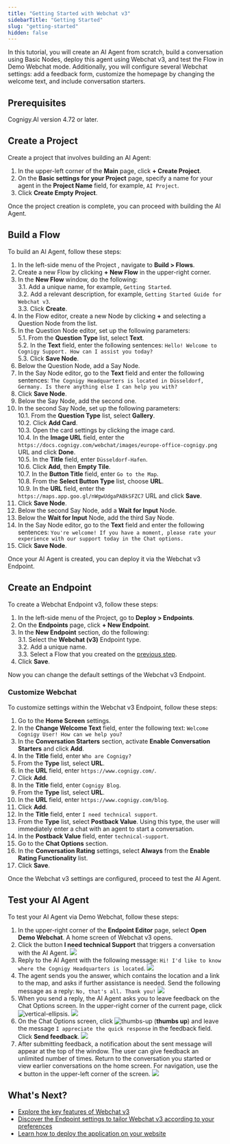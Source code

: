 ```yaml
---
title: "Getting Started with Webchat v3"
sidebarTitle: "Getting Started"
slug: "getting-started"
hidden: false
---
```


In this tutorial, you will create an AI Agent from scratch, build a conversation using Basic Nodes, deploy this agent using Webchat v3, and test the Flow in Demo Webchat mode. Additionally, you will configure several Webchat settings: add a feedback form, customize the homepage by changing the welcome text, and include conversation starters.

## Prerequisites

Cognigy.AI version 4.72 or later.

## Create a Project

Create a project that involves building an AI Agent:

1. In the upper-left corner of the **Main** page, click **+ Create Project**.
2. On the **Basic settings for your Project** page, specify a name for your agent in the **Project Name** field, for example, `AI Project`.
3. Click **Create Empty Project**.

Once the project creation is complete, you can proceed with building the AI Agent.

## Build a Flow

To build an AI Agent, follow these steps:

1. In the left-side menu of the Project , navigate to **Build > Flows**.
2. Create a new Flow by clicking **+ New Flow** in the upper-right corner.
3. In the **New Flow** window, do the following:<br/>
    3.1. Add a unique name, for example, `Getting Started`.<br/>
    3.2. Add a relevant description, for example, `Getting Started Guide for Webchat v3`.<br/>
    3.3. Click **Create**.<br/>
4. In the Flow editor, create a new Node by clicking **+** and selecting a Question Node from the list.
5. In the Question Node editor, set up the following parameters:<br/>
    5.1. From the **Question Type** list, select **Text**.<br/>
    5.2. In the **Text** field, enter the following sentences: `Hello! Welcome to Cognigy Support. How can I assist you today?`<br/>
    5.3. Click **Save Node**.<br/>
6. Below the Question Node, add a Say Node.
7. In the Say Node editor, go to the **Text** field and enter the following sentences: `The Cognigy Headquarters is located in Düsseldorf, Germany. Is there anything else I can help you with?`
8. Click **Save Node**.
9. Below the Say Node, add the second one.
10. In the second Say Node, set up the following parameters:<br/>
    10.1. From the **Question Type** list, select **Gallery**.<br/>
    10.2. Click **Add Card**.<br/>
    10.3. Open the card settings by clicking the image card.<br/>
    10.4. In the **Image URL** field, enter the `https://docs.cognigy.com/webchat/images/europe-office-cognigy.png` URL and click **Done**.<br/>
    10.5. In the **Title** field, enter `Düsseldorf-Hafen`.<br/>
    10.6. Click **Add**, then **Empty Tile**.<br/>
    10.7. In the **Button Title** field, enter `Go to the Map`.<br/>
    10.8. From the **Select Button Type** list, choose **URL**.<br/>
    10.9. In the **URL** field, enter the `https://maps.app.goo.gl/nWgwUdgaPABkSFZC7` URL and click **Save**.<br/>
11. Click **Save Node**.
12. Below the second Say Node, add a **Wait for Input** Node.
13. Below the **Wait for Input** Node, add the third Say Node.
14. In the Say Node editor, go to the **Text** field and enter the following sentences: `You're welcome! If you have a moment, please rate your experience with our support today in the Chat options.`
15. Click **Save Node**.

Once your AI Agent is created, you can deploy it via the Webchat v3 Endpoint.

## Create an Endpoint

To create a Webchat Endpoint v3, follow these steps:

1. In the left-side menu of the Project, go to **Deploy > Endpoints**.
2. On the **Endpoints** page, click **+ New Endpoint**.
3. In the **New Endpoint** section, do the following:<br/>
    3.1. Select the **Webchat (v3)** Endpoint type.<br/>
    3.2. Add a unique name.<br/>
    3.3. Select a Flow that you created on the [previous step](#build-a-flow).<br/>
4. Click **Save**.

Now you can change the default settings of the Webchat v3 Endpoint.

### Customize Webchat

To customize settings within the Webchat v3 Endpoint, follow these steps:

1. Go to the **Home Screen** settings.
2. In the **Change Welcome Text** field, enter the following text: `Welcome Cognigy User! How can we help you?`
3. In the **Conversation Starters** section, activate **Enable Conversation Starters** and click **Add**.
4. In the **Title** field, enter `Who are Cognigy?`
5. From the **Type** list, select **URL**.
6. In the **URL** field, enter `https://www.cognigy.com/`.
7. Click **Add**.
8. In the **Title** field, enter `Cognigy Blog`.
9. From the **Type** list, select **URL**.
10. In the **URL** field, enter `https://www.cognigy.com/blog`. 
11. Click **Add**. 
12. In the **Title** field, enter `I need technical support`. 
13. From the **Type** list, select **Postback Value**. Using this type, the user will immediately enter a chat with an agent to start a conversation.
14. In the **Postback Value** field, enter `technical-support`. 
15. Go to the **Chat Options** section. 
16. In the **Conversation Rating** settings, select **Always** from the **Enable Rating Functionality** list. 
17. Click **Save**.

Once the Webchat v3 settings are configured, proceed to test the AI Agent.

## Test your AI Agent

To test your AI Agent via Demo Webchat, follow these steps:

1. In the upper-right corner of the **Endpoint Editor** page, select **Open Demo Webchat**. A home screen of Webchat v3 opens. 
2. Click the button **I need technical Support** that triggers a conversation with the AI Agent.
    <Frame>
      <img class="image-center" src="/_assets/webchat/getting-started/home-screen.png" style={{ width: 'auto' }} />
    </Frame>
3. Reply to the AI Agent with the following message: `Hi! I'd like to know where the Cognigy Headquarters is located`.
   <Frame>
      <img class="image-center" src="/_assets/webchat/getting-started/start-conversation.png" style={{ width: 'auto' }} />
    </Frame>
4. The agent sends you the answer, which contains the location and a link to the map, and asks if further assistance is needed. Send the following message as a reply: `No, that's all. Thank you!`
   <Frame>
      <img class="image-center" src="/_assets/webchat/getting-started/agent-reply.png" style={{ width: 'auto' }} />
    </Frame>
5. When you send a reply, the AI Agent asks you to leave feedback on the Chat Options screen. In the upper-right corner of the current page, click ![vertical-ellipsis](/_assets/icons/black-and-white/vertical-ellipsis.svg).
   <Frame>
      <img class="image-center" src="/_assets/webchat/getting-started/finish-conversation.png" style={{ width: 'auto' }} />
    </Frame>
6. On the Chat Options screen, click ![thumbs-up](/_assets/icons/black-and-white/thumbs-up.svg) (**thumbs up**) and leave the message `I appreciate the quick response` in the feedback field. Click **Send feedback**.
   <Frame>
      <img class="image-center" src="/_assets/webchat/getting-started/feedback-sent.png" style={{ width: 'auto' }} />
    </Frame>
7. After submitting feedback, a notification about the sent message will appear at the top of the window. The user can give feedback an unlimited number of times. Return to the conversation you started or view earlier conversations on the home screen. For navigation, use the **\<** button in the upper-left corner of the screen.
   <Frame>
      <img class="image-center" src="/_assets/webchat/getting-started/feedback-confirmed.png" style={{ width: 'auto' }} />
   </Frame>

## What's Next?

- [Explore the key features of Webchat v3](/webchat/v3/features)
- [Discover the Endpoint settings to tailor Webchat v3 according to your preferences](/webchat/v3/configuration)
- [Learn how to deploy the application on your website](/webchat/v3/embedding/hosted-script)